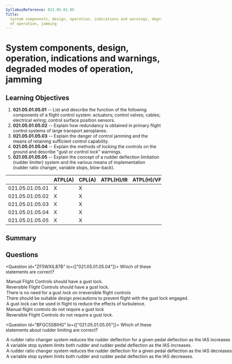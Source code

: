 ```yaml
---
SyllabusReference: 021.05.01.05
Title:
  System components, design, operation, indications and warnings, degraded modes
  of operation, jamming
---
```


# System components, design, operation, indications and warnings, degraded modes of operation, jamming

## Learning Objectives

1.  **021.05.01.05.01** -- List and describe the function of the following
    components of a flight control system: actuators; control valves; cables;
    electrical wiring; control surface position sensors.
2.  **021.05.01.05.02** -- Explain how redundancy is obtained in primary flight
    control systems of large transport aeroplanes.
3.  **021.05.01.05.03** -- Explain the danger of control jamming and the means of
    retaining sufficient control capability.
4.  **021.05.01.05.04** -- Explain the methods of locking the controls on the
    ground and describe "gust or control lock" warnings.
5.  **021.05.01.05.05** -- Explain the concept of a rudder deflection limitation
    (rudder limiter) system and the various means of implementation (rudder ratio
    changer, variable stops, blow-back).

|                 | ATPL(A) | CPL(A) | ATPL(H)/IR | ATPL(H)/VFR | CPL(H) | IR | CBIR(A) |
| --------------- | ------- | ------ | ---------- | ----------- | ------ | -- | ------- |
| 021.05.01.05.01 | X       | X      |            |             |        |    |         |
| 021.05.01.05.02 | X       | X      |            |             |        |    |         |
| 021.05.01.05.03 | X       | X      |            |             |        |    |         |
| 021.05.01.05.04 | X       | X      |            |             |        |    |         |
| 021.05.01.05.05 | X       | X      |            |             |        |    |         |

## Summary

## Questions

<Question id="ZF5WXIL87B" lo={["021.05.01.05.04"]}>
  <Text variant="oneTwo">Which of these statements are correct?</Text>

  <Option subject={[[]]}>
    Manual Flight Controls should have a gust lock.
  </Option>

  <Option subject={[[]]}>
    Reversible Flight Controls should have a gust lock.
  </Option>

  <Option correct why="In irreversible systems, a gust lock is not needed since the hydraulic actuator is able to lock itself in the failed or neutral position.">
    There is no need for a gust lock on irreversible flight controls
  </Option>

  <Option>
    There should be suitable design precautions to prevent flight with the gust
    lock engaged.
  </Option>

  <Option>
    A gust lock can be used in flight to reduce the effects of turbulence.
  </Option>

  <Option>Manual flight controls do not require a gust lock</Option>
  <Option>Reversible Flight Controls do not require a gust lock.</Option>
</Question>

<Question id="BFGC5S8IHG" lo={["021.05.01.05.05"]}>
  <Text variant="oneTwo">
    Which of these statements about rudder limiting are correct?
  </Text>

  <Option subject={[[]]}>
    A rudder ratio changer system reduces the rudder deflection for a given
    pedal deflection as the IAS increases
  </Option>

  <Option subject={[[]]}>
    A variable stop system limits both rudder and rudder pedal deflection as the
    IAS increases.
  </Option>

  <Option>
    A rudder ratio changer system reduces the rudder deflection for a given
    pedal deflection as the IAS decreases
  </Option>

  <Option>
    A variable stop system limits both rudder and rudder pedal deflection as the
    IAS decreases.
  </Option>
</Question>

